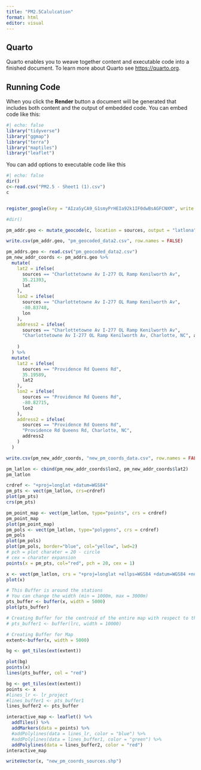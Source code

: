 ```yaml
---
title: "PM2.5Calulcation"
format: html
editor: visual
---
```


## Quarto

Quarto enables you to weave together content and executable code into a finished document. To learn more about Quarto see <https://quarto.org>.

## Running Code

When you click the **Render** button a document will be generated that includes both content and the output of embedded code. You can embed code like this:

```r
#| echo: false
library("tidyverse")
library("ggmap")
library("terra")
library("maptiles")
library("leaflet")
```

You can add options to executable code like this

```r
#| echo: false
dir()
c<-read.csv("PM2.5 - Sheet1 (1).csv")
c


register_google(key = "AIzaSyCA9_G1smyPrHEIa92k1IF0dwBsAGFCNXM", write = TRUE)

#dir()

pm_addr.geo <- mutate_geocode(c, location = sources, output = "latlona")
```

```r
write.csv(pm_addr.geo, "pm_geocoded_data2.csv", row.names = FALSE)
```

```r
pm_addrs.geo <- read.csv("pm_geocoded_data2.csv")
pm_new_addr_coords <- pm_addrs.geo %>% 
  mutate(
    lat2 = ifelse(
      sources == "Charlottetowne Av I-277 OL Ramp Kenilworth Av", 
      35.21393, 
      lat
    ), 
    lon2 = ifelse(
      sources == "Charlottetowne Av I-277 OL Ramp Kenilworth Av", 
      -80.83748, 
      lon
    ),
    address2 = ifelse(
      sources == "Charlottetowne Av I-277 OL Ramp Kenilworth Av", 
      "Charlottetowne Av I-277 OL Ramp Kenilworth Av, Charlotte, NC", address
      
    )
  ) %>% 
  mutate(
    lat2 = ifelse(
      sources == "Providence Rd Queens Rd", 
      35.19589, 
      lat2
    ), 
    lon2 = ifelse(
      sources == "Providence Rd Queens Rd", 
      -80.82715, 
      lon2
    ),
    address2 = ifelse(
      sources == "Providence Rd Queens Rd", 
      "Providence Rd Queens Rd, Charlotte, NC",
      address2
    )
  )
```

```r
write.csv(pm_new_addr_coords, "new_pm_coords_data.csv", row.names = FALSE)
```

```r
pm_latlon <- cbind(pm_new_addr_coords$lon2, pm_new_addr_coords$lat2)
pm_latlon
```

```r
crdref <- "+proj=longlat +datum=WGS84"
pm_pts <- vect(pm_latlon, crs=crdref)
plot(pm_pts)
crs(pm_pts)
```

```r
pm_point_map <- vect(pm_latlon, type="points", crs = crdref)
pm_point_map
plot(pm_point_map)
pm_pols <- vect(pm_latlon, type="polygons", crs = crdref)
pm_pols
plot(pm_pols)
plot(pm_pols, border="blue", col="yellow", lwd=2)
# pch = plot charater = 20 - circle 
# cex = charater expansion
points(x = pm_pts, col="red", pch = 20, cex = 1)
```

```r
x <- vect(pm_latlon, crs = "+proj=longlat +ellps=WGS84 +datum=WGS84 +no_defs")
plot(x)

# This Buffer is around the stations
# You can change the width (min = 1000m, max = 3000m)
pts_buffer <- buffer(x, width = 5000)
plot(pts_buffer)

# Creating Buffer for the centroid of the entire map with respect to the polygon
# pts_buffer1 <- buffer(lrc, width = 10000)

# Creating Buffer for Map
extent<-buffer(x, width = 5000)

bg <- get_tiles(ext(extent))

plot(bg)
points(x)
lines(pts_buffer, col = "red")
```

```r
bg <- get_tiles(ext(extent))
points <- x
#lines_lr <- lr_project
#lines_buffer1 <- pts_buffer1
lines_buffer2 <- pts_buffer

interactive_map <- leaflet() %>%
  addTiles() %>%
  addMarkers(data = points) %>%
  #addPolylines(data = lines_lr, color = "blue") %>%
  #addPolylines(data = lines_buffer1, color = "green") %>%
  addPolylines(data = lines_buffer2, color = "red")
interactive_map
```

```r
writeVector(x, "new_pm_coords_sources.shp")
```
